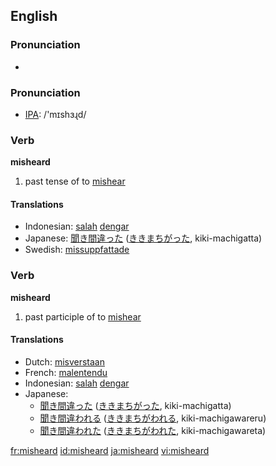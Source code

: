 ==English==

===Pronunciation===
*{{audio|en-us-misheard.ogg|Audio (US)}}

=== Pronunciation ===
*[[w:IPA|IPA]]: /'mɪshɜɻd/

=== Verb ===
'''misheard'''

# past tense of to [[mishear]]

==== Translations ====
*Indonesian: [[salah]] [[dengar]]
*Japanese: [[聞き間違った]] ([[ききまちがった]], kiki-machigatta)
*Swedish: [[missuppfattade]]

=== Verb ===
'''misheard'''

# past participle of to [[mishear]]

==== Translations ====
*Dutch: [[misverstaan]]
*French: [[malentendu]]
*Indonesian: [[salah]] [[dengar]]
*Japanese:
** [[聞き間違った]] ([[ききまちがった]], kiki-machigatta)
** [[聞き間違われる]] ([[ききまちがわれる]], kiki-machigawareru)
** [[聞き間違われた]] ([[ききまちがわれた]], kiki-machigawareta)

[[fr:misheard]]
[[id:misheard]]
[[ja:misheard]]
[[vi:misheard]]